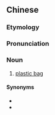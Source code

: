 {{also|胶袋}}
==Chinese==
{{zh-forms|s=胶袋}}

===Etymology===
{{rfe|lang=zh}}

===Pronunciation===
{{zh-pron
|m=jiāodài
|c=gaau1 doi6-2,gaau1 doi6
|cat=n
}}

===Noun===
{{zh-noun}}

# [[plastic bag]]

====Synonyms====
* {{zh-l|塑膠袋}}
* {{zh-l|塑料袋}}